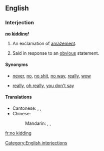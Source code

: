 ==English==

===Interjection===
'''[[no]] [[kidding]]!'''

# {{colloquial}} An exclamation of [[amazement]].
# {{colloquial|sarcastic}} Said in response to an [[obvious]] statement.

====Synonyms====
* {{sense|amazement}} [[never]], [[no]], [[no shit]], [[no way]], [[really]], [[wow]]
* {{sense|response to the obvious}} [[really]], [[oh really]], [[you don't say]]

====Translations====
{{trans-top|(idiomatic) really? ; no kidding! ; Is that so?}}

* Cantonese: {{tø|zh-yue|講真?!|sc=Hani}}, {{tø|yue|講真？！|sc=Hant}}, {{tø|yue|讲真？！|tr=gong2 zan1?!|sc=Hant}}
* Chinese:
*: Mandarin: {{t|zh|當真?!|sc=Hani}}, {{t|zh|當真？！|sc=Hani}}, {{t|zh|当真|tr=dàngzhēn?!|alt=当真？！|sc=Hani}}
{{trans-bottom}}

[[Category:English interjections]]

[[fr:no kidding]]